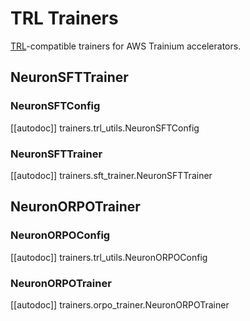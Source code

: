 <!---
Copyright 2025 The HuggingFace Team. All rights reserved.

Licensed under the Apache License, Version 2.0 (the "License");
you may not use this file except in compliance with the License.
You may obtain a copy of the License at

    http://www.apache.org/licenses/LICENSE-2.0

Unless required by applicable law or agreed to in writing, software
distributed under the License is distributed on an "AS IS" BASIS,
WITHOUT WARRANTIES OR CONDITIONS OF ANY KIND, either express or implied.
See the License for the specific language governing permissions and
limitations under the License.
-->

# TRL Trainers

[TRL](https://huggingface.co/docs/trl/en/index)-compatible trainers for AWS Trainium accelerators.

## NeuronSFTTrainer

### NeuronSFTConfig

[[autodoc]] trainers.trl_utils.NeuronSFTConfig

### NeuronSFTTrainer

[[autodoc]] trainers.sft_trainer.NeuronSFTTrainer


## NeuronORPOTrainer

### NeuronORPOConfig

[[autodoc]] trainers.trl_utils.NeuronORPOConfig

### NeuronORPOTrainer

[[autodoc]] trainers.orpo_trainer.NeuronORPOTrainer
